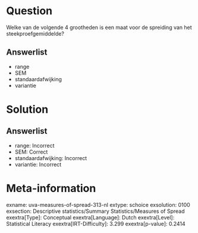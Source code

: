 Question
========

Welke van de volgende 4 grootheden is een maat voor de spreiding van het
steekproefgemiddelde?

Answerlist
----------

* range
* SEM
* standaardafwijking
* variantie

Solution
========

Answerlist
----------

* range: Incorrect
* SEM: Correct
* standaardafwijking: Incorrect
* variantie: Incorrect

Meta-information
================
exname: uva-measures-of-spread-313-nl
extype: schoice
exsolution: 0100
exsection: Descriptive statistics/Summary Statistics/Measures of Spread
exextra[Type]: Conceptual
exextra[Language]: Dutch
exextra[Level]: Statistical Literacy
exextra[IRT-Difficulty]: 3.299
exextra[p-value]: 0.2414
